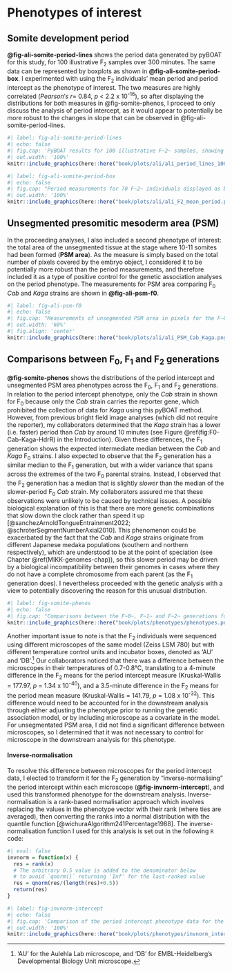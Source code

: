 # Phenotypes of interest {#somite-phenotype}

## Somite development period

**@fig-ali-somite-period-lines** shows the period data generated by pyBOAT for this study, for 100 illustrative F~2~ samples over 300 minutes. The same data can be represented by boxplots as shown in **@fig-ali-somite-period-box**. I experimented with using the F~2~ individuals' mean period and period intercept as the phenotype of interest. The two measures are highly correlated ($Pearson's~r =$ 0.84, $p$ < 2.2 x 10^-16^), so after displaying the distributions for both measures in @fig-somite-phenos, I proceed to only discuss the analysis of period intercept, as it would appear to potentially be more robust to the changes in slope that can be observed in @fig-ali-somite-period-lines.

```r
#| label: fig-ali-somite-period-lines
#| echo: false
#| fig.cap: 'PyBOAT results for 100 illustrative F~2~ samples, showing the period length in minutes over the course of 300 minutes. Period tends to increase over time, meaning that as the embryo develops, each successive somite takes longer to form. Figure generated by Ali Seleit.'
#| out.width: '100%'
knitr::include_graphics(here::here("book/plots/ali/ali_period_lines_100fish300mins.png"), auto_pdf = T)
```

```r
#| label: fig-ali-somite-period-box
#| echo: false
#| fig.cap: "Period measurements for 70 F~2~ individuals displayed as boxplots with each individual's median and interquartile range. Figure generated by Ali Seleit."
#| out.width: '100%'
knitr::include_graphics(here::here("book/plots/ali/ali_F2_mean_period.png"), auto_pdf = T)
```

## Unsegmented presomitic mesoderm area (PSM)

In the proceeding analyses, I also included a second phenotype of interest: the total area of the unsegmented tissue at the stage where 10-11 somites had been formed (**PSM area**). As the measure is simply based on the total number of pixels covered by the embryo object, I considered it to be potentially more robust than the period measurements, and therefore included it as a type of positive control for the genetic association analyses on the period phenotype. The measurements for PSM area comparing F~0~ *Cab* and *Kaga* strains are shown in **@fig-ali-psm-f0**.

```r
#| label: fig-ali-psm-f0
#| echo: false
#| fig.cap: "Measurements of unsegmented PSM area in pixels for the F~0~ individuals from the *Cab* strain ($N = 19$) and *Kaga* strain ($N = 10$). *Kaga* tends to have a smaller PSM than *Cab*. Figure generated by Ali Seleit."
#| out.width: '60%'
#| fig.align: 'center'
knitr::include_graphics(here::here("book/plots/ali/ali_PSM_Cab_Kaga.png"), auto_pdf = T)
```

## Comparisons between F~0~, F~1~ and F~2~ generations

**@fig-somite-phenos** shows the distributions of the period intercept and unsegmented PSM area phenotypes across the F~0~, F~1~ and F~2~ generations. In relation to the period intercept phenotype, only the *Cab* strain in shown for F~0~ because only the *Cab* strain carries the reporter gene, which prohibited the collection of data for *Kaga* using this pyBOAT method. However, from previous bright field image analyses (which did not require the reporter), my collaborators determined that the *Kaga* strain has a lower (i.e. faster) period than *Cab* by around 10 minutes (see Figure \@ref(fig:F0-Cab-Kaga-HdrR) in the Introduction). Given these differences, the F~1~ generation shows the expected intermediate median between the *Cab* and *Kaga* F~0~ strains. I also expected to observe that the F~2~ generation has a similar median to the F~1~ generation, but with a wider variance that spans across the extremes of the two F~0~ parental strains. Instead, I observed that the F~2~ generation has a median that is slightly *slower* than the median of the slower-period F~0~ *Cab* strain. My collaborators assured me that these observations were unlikely to be caused by technical issues. A possible biological explanation of this is that there are more genetic combinations that slow down the clock rather than speed it up [@sanchezArnoldTongueEntrainment2022; @schroterSegmentNumberAxial2010]. This phenomenon could be exacerbated by the fact that the *Cab* and *Kaga* strains originate from different Japanese medaka populations (southern and northern respectively), which are understood to be at the point of speciation (see Chapter \@ref(MIKK-genomes-chap)), so this slower period may be driven by a biological incompatibility between their genomes in cases where they do not have a complete chromosome from each parent (as the F~1~ generation does). I nevertheless proceeded with the genetic analysis with a view to potentially discovering the reason for this unusual distribution.

```r
#| label: fig-somite-phenos
#| echo: false
#| fig.cap: "Comparisons between the F~0~, F~1~ and F~2~ generations for period intercept and unsegmented PSM area. As only the *Cab* strain contains the reporter gene, the F~0~ only shows period intercept for *Cab* individuals (with the *Kaga* strain previously estimated to have a period of ~10 minutes slower than *Cab*). **A**: period intercept in minutes. **B**: unsegmented PSM area in pixels. $P$-values are derived from Kruskal-Wallis tests comparing the F~2~ individuals across microscopes. For unsegmented PSM area, data was only collected for the F~2~ generation."
knitr::include_graphics(here::here("book/plots/phenotypes/phenotypes.png"), auto_pdf = T)
```

Another important issue to note is that the F~2~ individuals were sequenced using different microscopes of the same model (Zeiss LSM 780) but with different temperature control units and incubator boxes, denoted as 'AU' and 'DB'.^['AU' for the Aulehla Lab microscope, and 'DB' for  EMBL-Heidelberg's Developmental Biology Unit microscope.] Our collaborators noticed that there was a difference between the microscopes in their temperatures of 0.7-0.8°C, translating to a 4-minute difference in the F~2~ means for the period intercept measure (Kruskal-Wallis = 177.97, $p$ = 1.34 x 10^-40^), and a 3.5-minute difference in the F~2~ means for the period mean measure (Kruskal-Wallis = 141.79, $p$ = 1.08 x 10^-32^). This difference would need to be accounted for in the downstream analysis through either adjusting the phenotype prior to running the genetic association model, or by including microscope as a covariate in the model. For unsegmentated PSM area, I did not find a significant difference between microscopes, so I determined that it was not necessary to control for microscope in the downstream analysis for this phenotype.

#### Inverse-normalisation {#inverse-norm-sec}

To resolve this difference between microscopes for the period intercept data, I elected to transform it for the F~2~ generation by "inverse-normalising" the period intercept within each microscope (**@fig-invnorm-intercept**), and used this transformed phenotype for the downstream analysis. Inverse-normalisation is a rank-based normalisation approach which involves replacing the values in the phenotype vector with their rank (where ties are averaged), then converting the ranks into a normal distribution with the quantile function [@wichuraAlgorithm241Percentage1988]. The inverse-normalisation function I used for this analysis is set out in the following `R` code:

```r
#| eval: false
invnorm = function(x) {
  res = rank(x)
  # The arbitrary 0.5 value is added to the denominator below 
  # to avoid `qnorm()` returning 'Inf' for the last-ranked value
  res = qnorm(res/(length(res)+0.5))
  return(res)
}
```

```r
#| label: fig-invnorm-intercept
#| echo: false
#| fig.cap: 'Comparison of the period intercept phenotype data for the F~2~ generation before (**A**) and after (**B**) inverse-normalisation, with vertical lines marking the mean of each group.'
#| out.width: '100%'
knitr::include_graphics(here::here("book/plots/phenotypes/invnorm_intercept.png"), auto_pdf = T)
```


